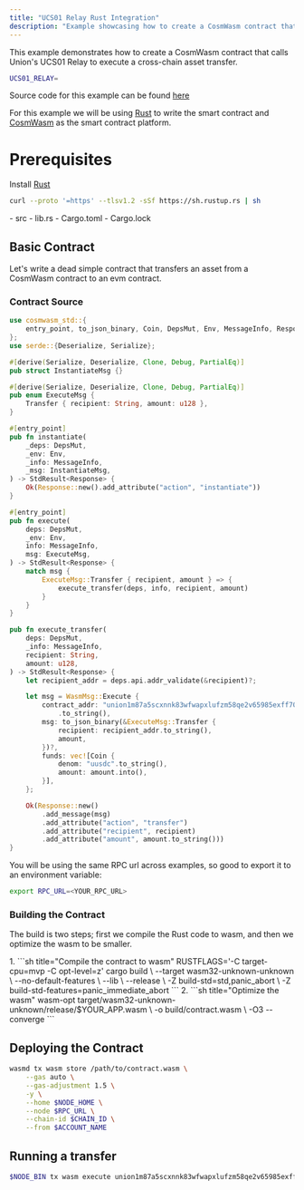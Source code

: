 ```yaml
---
title: "UCS01 Relay Rust Integration"
description: "Example showcasing how to create a CosmWasm contract that leverages UCS01 Relay to execute cross-chain asset transfer."
---
```



This example demonstrates how to create a CosmWasm contract that calls Union's UCS01 Relay to execute a cross-chain asset transfer.

```sh frame="none"
UCS01_RELAY=
```

Source code for this example can be found [here](https://github.com/unionlabs/example-ucs01-cosmwasm)

For this example we will be using [Rust](https://rustup.rs) to write the smart contract and [CosmWasm](https://cosmwasm.com) as the smart contract platform.

# Prerequisites

Install [Rust](https://rustup.rs)
```sh frame="none"
curl --proto '=https' --tlsv1.2 -sSf https://sh.rustup.rs | sh
```

<FileTree>
- src
  - lib.rs
- Cargo.toml
- Cargo.lock
</FileTree>

## Basic Contract

Let's write a dead simple contract that transfers an asset from a CosmWasm contract to an evm contract.

### Contract Source

```rust title="src/lib.rs"
use cosmwasm_std::{
    entry_point, to_json_binary, Coin, DepsMut, Env, MessageInfo, Response, StdResult, WasmMsg,
};
use serde::{Deserialize, Serialize};

#[derive(Serialize, Deserialize, Clone, Debug, PartialEq)]
pub struct InstantiateMsg {}

#[derive(Serialize, Deserialize, Clone, Debug, PartialEq)]
pub enum ExecuteMsg {
    Transfer { recipient: String, amount: u128 },
}

#[entry_point]
pub fn instantiate(
    _deps: DepsMut,
    _env: Env,
    _info: MessageInfo,
    _msg: InstantiateMsg,
) -> StdResult<Response> {
    Ok(Response::new().add_attribute("action", "instantiate"))
}

#[entry_point]
pub fn execute(
    deps: DepsMut,
    _env: Env,
    info: MessageInfo,
    msg: ExecuteMsg,
) -> StdResult<Response> {
    match msg {
        ExecuteMsg::Transfer { recipient, amount } => {
            execute_transfer(deps, info, recipient, amount)
        }
    }
}

pub fn execute_transfer(
    deps: DepsMut,
    _info: MessageInfo,
    recipient: String,
    amount: u128,
) -> StdResult<Response> {
    let recipient_addr = deps.api.addr_validate(&recipient)?;

    let msg = WasmMsg::Execute {
        contract_addr: "union1m87a5scxnnk83wfwapxlufzm58qe2v65985exff70z95a2yr86yq7hl08h"
            .to_string(),
        msg: to_json_binary(&ExecuteMsg::Transfer {
            recipient: recipient_addr.to_string(),
            amount,
        })?,
        funds: vec![Coin {
            denom: "uusdc".to_string(),
            amount: amount.into(),
        }],
    };

    Ok(Response::new()
        .add_message(msg)
        .add_attribute("action", "transfer")
        .add_attribute("recipient", recipient)
        .add_attribute("amount", amount.to_string()))
}
```

You will be using the same RPC url across examples, so good to export it to an environment variable:

```sh frame="none"
export RPC_URL=<YOUR_RPC_URL>
```

### Building the Contract

The build is two steps; first we compile the Rust code to wasm, and then we optimize the wasm to be smaller.

<Steps>
    1. 
        ```sh title="Compile the contract to wasm"
        RUSTFLAGS='-C target-cpu=mvp -C opt-level=z' cargo build \
            --target wasm32-unknown-unknown \
            --no-default-features \
            --lib \
            --release \
            -Z build-std=std,panic_abort \
            -Z build-std-features=panic_immediate_abort
        ```
    2. 
        ```sh title="Optimize the wasm"
        wasm-opt target/wasm32-unknown-unknown/release/$YOUR_APP.wasm \
            -o build/contract.wasm \
            -O3 --converge
        ```
</Steps>

## Deploying the Contract

```sh frame="none"
wasmd tx wasm store /path/to/contract.wasm \
    --gas auto \
    --gas-adjustment 1.5 \
    -y \
    --home $NODE_HOME \
    --node $RPC_URL \
    --chain-id $CHAIN_ID \
    --from $ACCOUNT_NAME
```

## Running a transfer

```sh frame="none"
$NODE_BIN tx wasm execute union1m87a5scxnnk83wfwapxlufzm58qe2v65985exff70z95a2yr86yq7hl08h '{ "transfer": { "channel": "channel-377", "receiver": "1363462745291c711144011c1305e737dd74ace69a5576612745e29a2e4fa1b5", "memo": "" } }' --node https://rpc.node.testnet-8.union.build:443 --home result --from alice --keyring-backend test --amount 155muno --chain-id union-testnet-8
```
